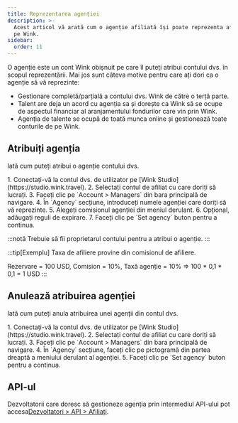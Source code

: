 ```yaml
---
title: Reprezentarea agenției
description: >-
  Acest articol vă arată cum o agenție afiliată își poate reprezenta afiliații
  pe Wink.
sidebar:
  order: 11
---
```


O agenție este un cont Wink obișnuit pe care îl puteți atribui contului dvs. în scopul reprezentării. Mai jos sunt câteva motive pentru care ați dori ca o agenție să vă reprezinte:

* Gestionare completă/parțială a contului dvs. Wink de către o terță parte.
* Talent are deja un acord cu agenția sa și dorește ca Wink să se ocupe de aspectul financiar al aranjamentului fondurilor care vin prin Wink.
* Agenția de talente se ocupă de toată munca online și gestionează toate conturile de pe Wink.

## Atribuiți agenția

Iată cum puteți atribui o agenție contului dvs.

<Steps>
  1. Conectați-vă la contul dvs. de utilizator pe [Wink Studio](https://studio.wink.travel).
  2. Selectați contul de afiliat cu care doriți să lucrați.
  3. Faceți clic pe `Account > Managers` din bara principală de navigare.
  4. În `Agency` secțiune, introduceți numele agenției care doriți să vă reprezinte.
  5. Alegeți comisionul agenției din meniul derulant.
  6. Opțional, adăugați reguli de expirare.
  7. Faceți clic pe `Set agency` buton pentru a continua.
</Steps>


:::notă
Trebuie să fii proprietarul contului pentru a atribui o agenție.
:::

:::tip\[Exemplu]
Taxa de afiliere provine din comisionul de afiliere.

Rezervare = 100 USD, Comision = 10%, Taxă agenție = 10% => 100 \* 0,1 \* 0,1 = 1 USD
:::

## Anulează atribuirea agenției

Iată cum puteți anula atribuirea unei agenții din contul dvs.

<Steps>
  1. Conectați-vă la contul dvs. de utilizator pe [Wink Studio](https://studio.wink.travel).
  2. Selectați contul de afiliat cu care doriți să lucrați.
  3. Faceți clic pe `Account > Managers` din bara principală de navigare.
  4. În `Agency` secțiune, faceți clic pe <Badge text="x" variant="danger" size="small" /> pictogramă din partea dreaptă a meniului derulant al agenției.
  5. Faceți clic pe `Set agency` buton pentru a continua.
</Steps>


## API-ul

Dezvoltatorii care doresc să gestioneze agenția prin intermediul API-ului pot accesa[Dezvoltatori > API > Afiliați](/developers/apis/#affiliate-api).

